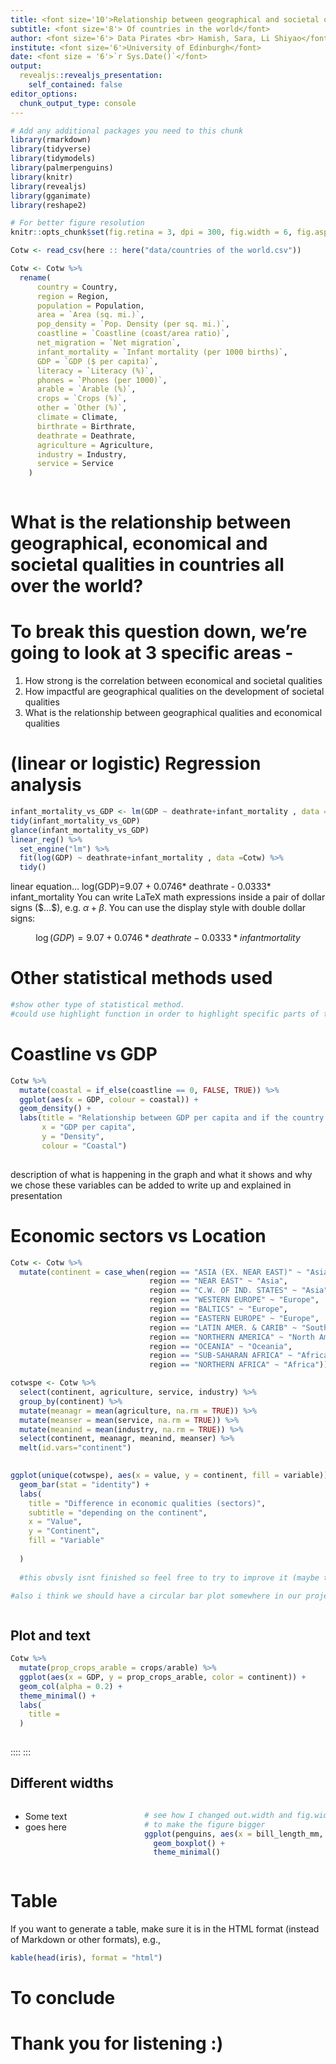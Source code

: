 ```yaml
---
title: <font size='10'>Relationship between geographical and societal qualities</font>
subtitle: <font size='8'> Of countries in the world</font>
author: <font size='6'> Data Pirates <br> Hamish, Sara, Li Shiyao</font>
institute: <font size='6'>University of Edinburgh</font>
date: <font size = '6'>`r Sys.Date()`</font>
output:
  revealjs::revealjs_presentation:
    self_contained: false
editor_options: 
  chunk_output_type: console
---
```


```r
# Add any additional packages you need to this chunk
library(rmarkdown)
library(tidyverse)
library(tidymodels)
library(palmerpenguins)
library(knitr)
library(revealjs)
library(gganimate)
library(reshape2)
```

```r
# For better figure resolution
knitr::opts_chunk$set(fig.retina = 3, dpi = 300, fig.width = 6, fig.asp = 0.618, out.width = "80%")
```

```r
Cotw <- read_csv(here :: here("data/countries of the world.csv"))
```

```r
Cotw <- Cotw %>%
  rename(
      country = Country,
      region = Region,
      population = Population,
      area = `Area (sq. mi.)`,
      pop_density = `Pop. Density (per sq. mi.)`,
      coastline = `Coastline (coast/area ratio)`,
      net_migration = `Net migration`,
      infant_mortality = `Infant mortality (per 1000 births)`,
      GDP = `GDP ($ per capita)`,
      literacy = `Literacy (%)`,
      phones = `Phones (per 1000)`,
      arable = `Arable (%)`,
      crops = `Crops (%)`,
      other = `Other (%)`,
      climate = Climate,
      birthrate = Birthrate,
      deathrate = Deathrate,
      agriculture = Agriculture,
      industry = Industry,
      service = Service
    ) 
  
```


# What is the relationship between geographical, economical and societal qualities in countries all over the world? 

# To break this question down, we're going to look at 3 specific areas -
1. How strong is the correlation between economical and societal qualities
2. How impactful are geographical qualities on the development of societal qualities
3. What is the relationship between geographical qualities and economical qualities

# (linear or logistic) Regression analysis

```r
infant_mortality_vs_GDP <- lm(GDP ~ deathrate+infant_mortality , data = Cotw)
tidy(infant_mortality_vs_GDP)
glance(infant_mortality_vs_GDP)
linear_reg() %>%
  set_engine("lm") %>%
  fit(log(GDP) ~ deathrate+infant_mortality , data =Cotw) %>%
  tidy()
```

linear equation...
log(GDP)=9.07 + 0.0746* deathrate - 0.0333* infant_mortality
You can write LaTeX math expressions inside a pair of dollar signs (\$...\$), e.g. $\alpha+\beta$. You can use the display style with double dollar signs:

$$\log(GDP)=9.07 + 0.0746* deathrate - 0.0333* infant mortality$$


# Other statistical methods used

```r
#show other type of statistical method.
#could use highlight function in order to highlight specific parts of the code
```

# Coastline vs GDP

```r
Cotw %>%
  mutate(coastal = if_else(coastline == 0, FALSE, TRUE)) %>%
  ggplot(aes(x = GDP, colour = coastal)) +
  geom_density() +
  labs(title = "Relationship between GDP per capita and if the country is bordered by the ocean",
       x = "GDP per capita",
       y = "Density",
       colour = "Coastal")
  
```

description of what is happening in the graph and what it shows and why we chose these variables can be added to write up and explained in presentation

# Economic sectors vs Location

```r
Cotw <- Cotw %>%
  mutate(continent = case_when(region == "ASIA (EX. NEAR EAST)" ~ "Asia",
                               region == "NEAR EAST" ~ "Asia",
                               region == "C.W. OF IND. STATES" ~ "Asia",
                               region == "WESTERN EUROPE" ~ "Europe",
                               region == "BALTICS" ~ "Europe",
                               region == "EASTERN EUROPE" ~ "Europe", 
                               region == "LATIN AMER. & CARIB" ~ "South America",
                               region == "NORTHERN AMERICA" ~ "North America",
                               region == "OCEANIA" ~ "Oceania",
                               region == "SUB-SAHARAN AFRICA" ~ "Africa",
                               region == "NORTHERN AFRICA" ~ "Africa"))
```

```r

cotwspe <- Cotw %>%
  select(continent, agriculture, service, industry) %>% 
  group_by(continent) %>%
  mutate(meanagr = mean(agriculture, na.rm = TRUE)) %>%
  mutate(meanser = mean(service, na.rm = TRUE)) %>%
  mutate(meanind = mean(industry, na.rm = TRUE)) %>%
  select(continent, meanagr, meanind, meanser) %>%
  melt(id.vars="continent") 
  

ggplot(unique(cotwspe), aes(x = value, y = continent, fill = variable)) + 
  geom_bar(stat = "identity") +
  labs(
    title = "Difference in economic qualities (sectors)",
    subtitle = "depending on the continent",
    x = "Value",
    y = "Continent",
    fill = "Variable"
    
  )
  
  #this obvsly isnt finished so feel free to try to improve it (maybe tidy the region variables to continents etc) what im trying to show here is that there is a difference in economic qualities (sectors) depending on what area of the world u are in, then we can maybe explore why this is etc.

#also i think we should have a circular bar plot somewhere in our project, as i think that would fit our question well.



```

## Plot and text

```r
Cotw %>%
  mutate(prop_crops_arable = crops/arable) %>%
  ggplot(aes(x = GDP, y = prop_crops_arable, color = continent)) +
  geom_col(alpha = 0.2) +
  theme_minimal() +
  labs(
    title =
  )
  
```
::::
:::

## Different widths

::: columns
:::: {.column width="40%"}
* Some text
* goes here
::::

:::: {.column width="60%"}
```r
# see how I changed out.width and fig.width from defaults
# to make the figure bigger
ggplot(penguins, aes(x = bill_length_mm, y = species, color = species)) +
  geom_boxplot() +
  theme_minimal()
```
::::
:::

# Table

If you want to generate a table, make sure it is in the HTML format (instead of Markdown or other formats), e.g.,

```r
kable(head(iris), format = "html")
```

# To conclude {data-background-image="img/world-map.gif"}

# Thank you for listening :)





